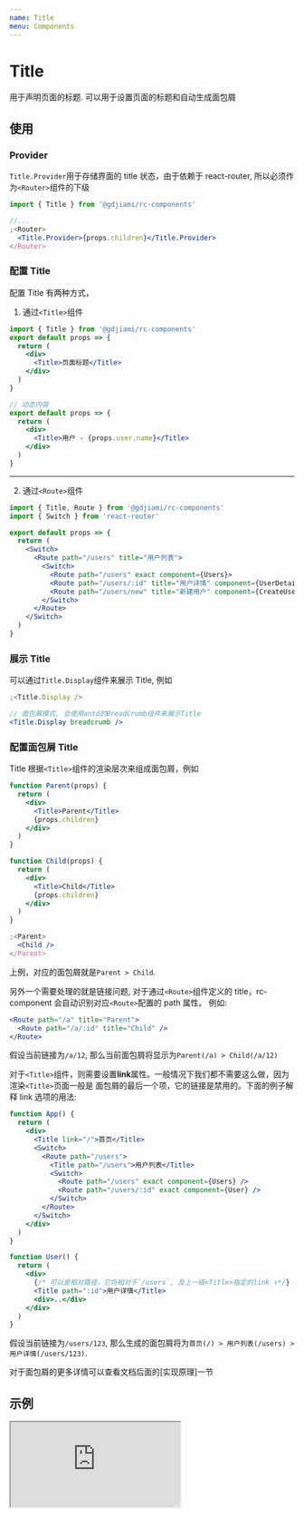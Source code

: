 ```yaml
---
name: Title
menu: Components
---
```



# Title

用于声明页面的标题. 可以用于设置页面的标题和自动生成面包屑

## 使用

### Provider

`Title.Provider`用于存储界面的 title 状态，由于依赖于 react-router, 所以必须作为`<Router>`组件的下级

```jsx
import { Title } from '@gdjiami/rc-components'

//...
;<Router>
  <Title.Provider>{props.children}</Title.Provider>
</Router>
```

### 配置 Title

配置 Title 有两种方式，

1. 通过`<Title>`组件

```jsx
import { Title } from '@gdjiami/rc-components'
export default props => {
  return (
    <div>
      <Title>页面标题</Title>
    </div>
  )
}

// 动态内容
export default props => {
  return (
    <div>
      <Title>用户 - {props.user.name}</Title>
    </div>
  )
}
```

---

2. 通过`<Route>`组件

```jsx
import { Title, Route } from '@gdjiami/rc-components'
import { Switch } from 'react-router'

export default props => {
  return (
    <Switch>
      <Route path="/users" title="用户列表">
        <Switch>
          <Route path="/users" exact component={Users}>
          <Route path="/users/:id" title="用户详情" component={UserDetail} />
          <Route path="/users/new" title="新建用户" component={CreateUser} />
        </Switch>
      </Route>
    </Switch>
  )
}
```

### 展示 Title

可以通过`Title.Display`组件来展示 Title, 例如

```jsx
;<Title.Display />

// 面包屑模式, 会使用antd的BreadCrumb组件来展示Title
<Title.Display breadcrumb />
```

### 配置面包屑 Title

Title 根据`<Title>`组件的渲染层次来组成面包屑，例如

```jsx
function Parent(props) {
  return (
    <div>
      <Title>Parent</Title>
      {props.children}
    </div>
  )
}

function Child(props) {
  return (
    <div>
      <Title>Child</Title>
      {props.children}
    </div>
  )
}

;<Parent>
  <Child />
</Parent>
```

上例，对应的面包屑就是`Parent > Child`.

另外一个需要处理的就是链接问题, 对于通过`<Route>`组件定义的 title，rc-component 会自动识别对应`<Route>`配置的 path 属性。
例如:

```jsx
<Route path="/a" title="Parent">
  <Route path="/a/:id" title="Child" />
</Route>
```

假设当前链接为`/a/12`, 那么当前面包屑将显示为`Parent(/a) > Child(/a/12)`

对于`<Title>`组件，则需要设置**link**属性。一般情况下我们都不需要这么做，因为渲染`<Title>`页面一般是
面包屑的最后一个项，它的链接是禁用的。下面的例子解释 link 选项的用法:

```jsx
function App() {
  return (
    <div>
      <Title link="/">首页</Title>
      <Switch>
        <Route path="/users">
          <Title path="/users">用户列表</Title>
          <Switch>
            <Route path="/users" exact component={Users} />
            <Route path="/users/:id" exact component={User} />
          </Switch>
        </Route>
      </Switch>
    </div>
  )
}

function User() {
  return (
    <div>
      {/* 可以是相对路径，它将相对于`/users`, 及上一级<Title>指定的link ↑*/}
      <Title path=":id">用户详情</Title>
      <div>..</div>
    </div>
  )
}
```

假设当前链接为`/users/123`, 那么生成的面包屑将为`首页(/) > 用户列表(/users) > 用户详情(/users/123)`.

对于面包屑的更多详情可以查看文档后面的[实现原理]一节

## 示例

<iframe
  src="https://codesandbox.io/embed/github/GDJiaMi/rc-components/tree/dev/components/title/example?autoresize=1&hidenavigation=1&view=preview"
  style={{
    width: '100%',
    height: '500px',
    border: 0,
    borderRadius: '4px',
    overflow: 'hidden',
  }}
  sandbox="allow-modals allow-forms allow-popups allow-scripts allow-same-origin"
/>

## Props

### Provider

<PropsTable of={Provider} />

### Display

<PropsTable of={Display} />

### Title

<PropsTable of={Title} />

## 实现原理

### 支持面包屑

实现难度:

- 支持嵌套路由
- 需要保持代码 Dry
- 与具体组件解耦, 不耦合于路由规则
- 支持国际化, 即支持 title 异步/动态渲染
- 支持路由变量自动填充, 如`<Title link=":id">订单详情</Title>`
- 非嵌套组件(单独的页面)，但是存在父子关联，如果实现面包屑。如/orders 和 /orders/:id.
  -> 只能透过嵌套路由来实现，可以见下面的示例

解决办法:

1.  封装 react-router v4 的`Route`组件. 在 Route 中传入连接等参数

```jsx
function render() {
  return (
    <Switch>
      <Route path="/" component={Home} title="home" />
      <Route path="/a" component={A} title={<span>a</span>} />
      <Route path="/b" title={props => <span>b-{props.match.params.id}</span>}>
        {/* index */}
        <Route path="/b" exact component={B} />
        <Route
          path="/b/:id"
          component={BDetail}
          title={props => <span>b-{props.match.params.id}</span>}
        />
      </Route>
    </Switch>
  )
}
```

好处：

- 页面不需要关心 title 渲染
- 页面和路由配置规则解耦
- 支持路由嵌套
- 可以精确获取路由匹配信息

坏处:

- title 渲染可能不够灵活，比如需要远程获取数据动态渲染的 title
- 非路由式页面可能无法工作，比如 tab

---

2.  显式传入

link props 支持路由参数, 由 Provider 根据传入的 location 对象进行解析

```jsx
<div>
  <Title link="/b/:id">hello world</Title>
</div>
```

好处：

- title 渲染灵活

坏处

- 连接需要显式传入，导致页面组件和路由匹配规则耦合. 如果 link props 可以设置为相对路径则会好一些,

> 相对路径，不像 react-router V3，使用声明文件声明路由规则，在 V4 中，没有路由配置的上下文，所有很难使用相对路径.
> 在 Provider 内部使用一个 titles 栈来保存 Title 的声明，所以相对路径可以相对于上一个匹配项, 例如
> ['/', 'a', 'b'], 路径 b 的完整路径可以为 /a/b

3.  两者结合

最终的决议是支持以上两个，以适配不同的场景
